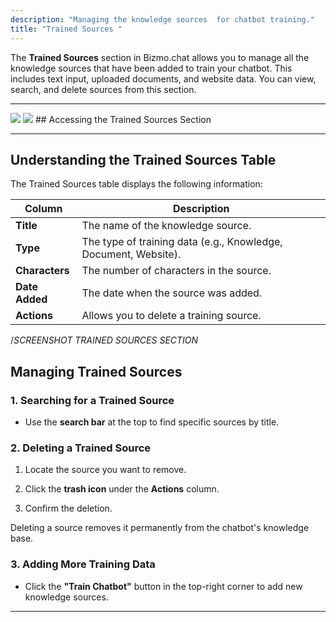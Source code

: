 ```yaml
---
description: "Managing the knowledge sources  for chatbot training."
title: "Trained Sources "
---
```


The **Trained Sources** section in Bizmo.chat allows you to manage all the knowledge sources that have been added to train your chatbot. This includes text input, uploaded documents, and website data. You can view, search, and delete sources from this section.

***
<img className="block w-full dark:hidden" src="/images/Trainedsouces_light.png.png" />
<img className="hidden w-full dark:block" src="/images/Trainedsouces_dark.png" />
## Accessing the Trained Sources Section

<Steps>
  <Step title="Log in to your Bizmo.chat account." />

  <Step title="From the left-hand sidebar, go to Trained Sources." />

  <Step title="You will see a list of all the knowledge sources that have been added." />
</Steps>

***

## Understanding the Trained Sources Table

The Trained Sources table displays the following information:

| Column         | Description                                                     |
| -------------- | --------------------------------------------------------------- |
| **Title**      | The name of the knowledge source.                               |
| **Type**       | The type of training data (e.g., Knowledge, Document, Website). |
| **Characters** | The number of characters in the source.                         |
| **Date Added** | The date when the source was added.                             |
| **Actions**    | Allows you to delete a training source.                         |

/*SCREENSHOT TRAINED SOURCES SECTION*

## Managing Trained Sources

### **1.** Searching for a Trained Source

* Use the **search bar** at the top to find specific sources by title.

### **2.** Deleting a Trained Source

1. Locate the source you want to remove.

2. Click the **trash icon** under the **Actions** column.

3. Confirm the deletion.

<Warning>
  Deleting a source removes it permanently from the chatbot's knowledge base.
</Warning>

### **3.** Adding More Training Data

* Click the **"Train Chatbot"** button in the top-right corner to add new knowledge sources.

***
